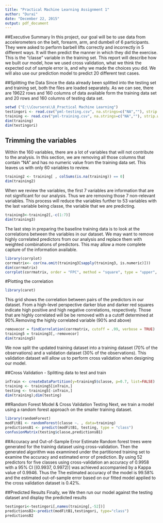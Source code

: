 ```yaml
---
title: "Practical Machine Learning Assignment 1"
author: "Durai"
date: "December 22, 2015"
output: pdf_document
---
```

##Executive Summary
In this project, our goal will be to use data from accelerometers on the belt, forearm, arm, and dumbell of 6 participants. They were asked to perform barbell lifts correctly and incorrectly in 5 different ways. It will then predict the manner in which they did the exercise. This is the "classe" variable in the training set. This report will describe how we built our model, how we used cross validation, what we think the expected out of sample error is, and why we made the choices you did. We will also use our prediction model to predict 20 different test cases.

##Splitting the Data 
Since the data already been splitted into the testing set and training set, both the files are loaded separately. As we can see, there are 19622 rows and 160 columns of data available form the training data set and 20 rows and 160 columns of testing data set.
```r
setwd ("E:\\Coursera\\8_Practical Machine Learning")
testingori <- read.csv("pml-testing.csv", na.strings=c("NA",""), strip.white=T)
training <- read.csv("pml-training.csv", na.strings=c("NA",""), strip.white=T)
dim(training)
dim(testingori)
```

## Trimming the variables
Within the 160 variables, there are a lot of variables that will not contribute to the analysis. In this section, we are removing all those columns that contain "NA" and has no numeric value from the training data set. This leaves us with only 60 variables to review.

```r
training2 <- training[ , colSums(is.na(training)) == 0]
dim(training2)
```

When we review the variables, the first 7 variables are information that are not significant for our analysis. Thus we are removing those 7 non-relevant variables. This process will reduce the variables further to 53 variables with the last variable being classe, the variable that we are predicting.

```r
training3<-training2[,-c(1:7)]
dim(training3)
```

The last step in preparing the baseline training data is to look at the correlations between the variables in our dataset. We may want to remove highly correlated predictors from our analysis and replace them with weighted combinations of predictors. This may allow a more complete capture of the information available.

```r
library(corrplot)
corrmatrix<- cor(na.omit(training3[sapply(training3, is.numeric)]))
dim(corrmatrix)
corrplot(corrmatrix, order = "FPC", method = "square", type = "upper", tl.cex = 0.8, tl.col = rgb(0, 0, 0))
```

#Plotting the correlation

```r
library(caret)
```

This grid shows the correlation between pairs of the predictors in our dataset. From a high-level perspective darker blue and darker red squares indicate high positive and high negative correlations, respectively. Those that are highly correlated will be be removed with a a cutoff determined at 90%.Removing the highly correlated variable (90% and above)

```r
removecor = findCorrelation(corrmatrix, cutoff = .99, verbose = TRUE)
training5 = training3[,-removecor]
dim(training5)
```

We now split the updated training dataset into a training dataset (70% of the observations) and a validation dataset (30% of the observations). This validation dataset will allow us to perform cross validation when designing our model.

##Cross Validation - Splitting data to test and train
```r
inTrain <- createDataPartition(y=training5$classe, p=0.7, list=FALSE)
training <- training5[inTrain,] 
testing <- training5[-inTrain,]
dim(training);dim(testing)
```

##Random Forest Model & Cross Validation Testing 
Next, we train a model using a random forest approach on the smaller training dataset. 

```r
library(randomForest)
modFitB1 <- randomForest(classe ~. , data=training)
predictionsB1 <- predict(modFitB1, testing, type = "class")
confusionMatrix(testing$classe,predictionsB1)
```

##Accuracy and Out-of-Sample Error Estimate
Random forest trees were generated for the training dataset using cross-validation. Then the generated algorithm was examnined under the partitioned training set to examine the accuracy and estimated error of prediction. By using 52 predictors for five classes using cross-validation  an accuracy of 0.9958 with a 95% CI [(0.9937, 0.9972)] was achieved accompanied by a Kappa value of 0.9946. Thus the The estimated accuracy of the model is 99.58% and the estimated out-of-sample error based on our fitted model applied to the cross validation dataset is 0.42%.

##Predicted Results
Finally, we  We then run our model against the testing dataset and display the predicted results

```r
testingori<-testingori[,names(training[,-52])]
predictionsB2<-predict(modFitB1,testingori, type="class")
predictionsB2
```




